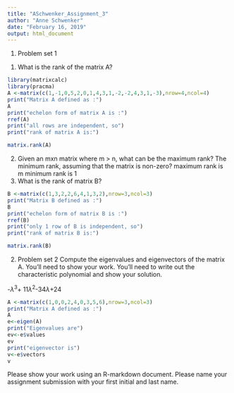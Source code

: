 ```yaml
---
title: "ASchwenker_Assignment_3"
author: "Anne Schwenker"
date: "February 16, 2019"
output: html_document
---
```

1. Problem set 1
(1) What is the rank of the matrix A?
```r
library(matrixcalc)
library(pracma)
A <-matrix(c(1,-1,0,5,2,0,1,4,3,1,-2,-2,4,3,1,-3),nrow=4,ncol=4)
print("Matrix A defined as :")
A
print("echelon form of matrix A is :")
rref(A)
print("all rows are independent, so")
print("rank of matrix A is:")

matrix.rank(A)
```


(2) Given an mxn matrix where m > n, what can be the maximum rank? The minimum rank, assuming that the matrix is non-zero?
maximum rank is m
minimum rank is 1
(3) What is the rank of matrix B?
```r
B <-matrix(c(1,3,2,2,6,4,1,3,2),nrow=3,ncol=3)
print("Matrix B defined as :")
B
print("echelon form of matrix B is :")
rref(B)
print("only 1 row of B is independent, so")
print("rank of matrix B is:")

matrix.rank(B)
```
2. Problem set 2
Compute the eigenvalues and eigenvectors of the matrix A. You’ll need to show your
work. You’ll need to write out the characteristic polynomial and show your solution.


-$\lambda^3$+ 11$\lambda^2$-34$\lambda$+24
```r
A <-matrix(c(1,0,0,2,4,0,3,5,6),nrow=3,ncol=3)
print("Matrix A defined as :")
A
e<-eigen(A)
print("Eigenvalues are")
ev<-e$values
ev
print("eigenvector is")
v<-e$vectors
v
```

Please show your work using an R-markdown document. Please name your assignment
submission with your first initial and last name.
